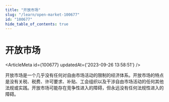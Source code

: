```yaml
---
title: "开放市场"
slug: "/learn/open-market-100677"
id: "100677"
hide_table_of_contents: true
---
```



# 开放市场

<ArticleMeta id={100677} updatedAt={'2023-09-26 13:58:51'} />
<div className='border-solid border-b border-t-0 my-4 border-[var(--ifm-color-gray-300)]' />

开放市场是一个几乎没有任何对自由市场活动的限制的经济体系。开放市场的特点是没有关税、税费、许可要求、补贴、工会组织以及干涉自由市场活动的任何其他法规或实践。开放市场可能存在竞争性进入的障碍，但永远没有任何法规性进入的障碍。

